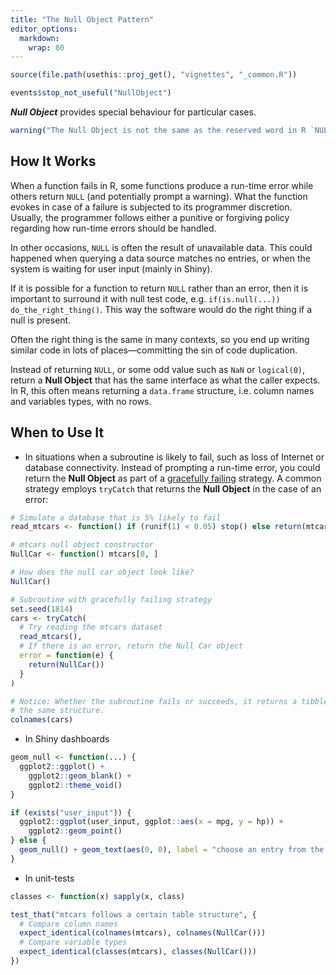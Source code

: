 ```yaml
---
title: "The Null Object Pattern"
editor_options: 
  markdown: 
    wrap: 80
---
```


```r
source(file.path(usethis::proj_get(), "vignettes", "_common.R"))
```

```r
events$stop_not_useful("NullObject")
```

<!-- One line about what the function does -->

***Null Object*** provides special behaviour for particular cases.

```r
warning("The Null Object is not the same as the reserved word in R `NULL` (all caps).")
```

## How It Works

When a function fails in R, some functions produce a run-time error while others
return `NULL` (and potentially prompt a warning). What the function evokes in
case of a failure is subjected to its programmer discretion. Usually, the
programmer follows either a punitive or forgiving policy regarding how run-time
errors should be handled.

In other occasions, `NULL` is often the result of unavailable data. This could
happened when querying a data source matches no entries, or when the system is
waiting for user input (mainly in Shiny).

If it is possible for a function to return `NULL` rather than an error, then it
is important to surround it with null test code, e.g.
`if(is.null(...)) do_the_right_thing()`. This way the software would do the
right thing if a null is present.

Often the right thing is the same in many contexts, so you end up writing
similar code in lots of places—committing the sin of code duplication.

Instead of returning `NULL`, or some odd value such as `NaN` or `logical(0)`,
return a **Null Object** that has the same interface as what the caller expects.
In R, this often means returning a `data.frame` structure, i.e. column names and
variables types, with no rows.

## When to Use It

-   In situations when a subroutine is likely to fail, such as loss of Internet
    or database connectivity. Instead of prompting a run-time error, you could
    return the **Null Object** as part of a [gracefully
    failing](https://en.wikipedia.org/wiki/Graceful_exit) strategy. A common
    strategy employs `tryCatch` that returns the **Null Object** in the case of
    an error:

```r
# Simulate a database that is 5% likely to fail
read_mtcars <- function() if (runif(1) < 0.05) stop() else return(mtcars)

# mtcars null object constructor
NullCar <- function() mtcars[0, ]

# How does the null car object look like?
NullCar()

# Subroutine with gracefully failing strategy
set.seed(1814)
cars <- tryCatch(
  # Try reading the mtcars dataset
  read_mtcars(),
  # If there is an error, return the Null Car object
  error = function(e) {
    return(NullCar())
  }
)

# Notice: Whether the subroutine fails or succeeds, it returns a tibble with
# the same structure.
colnames(cars)
```

-   In Shiny dashboards

```r
geom_null <- function(...) {
  ggplot2::ggplot() +
    ggplot2::geom_blank() +
    ggplot2::theme_void()
}

if (exists("user_input")) {
  ggplot2::ggplot(user_input, ggplot::aes(x = mpg, y = hp)) +
    ggplot2::geom_point()
} else {
  geom_null() + geom_text(aes(0, 0), label = "choose an entry from the list")
}
```

-   In unit-tests

```r
classes <- function(x) sapply(x, class)

test_that("mtcars follows a certain table structure", {
  # Compare column names
  expect_identical(colnames(mtcars), colnames(NullCar()))
  # Compare variable types
  expect_identical(classes(mtcars), classes(NullCar()))
})
```
